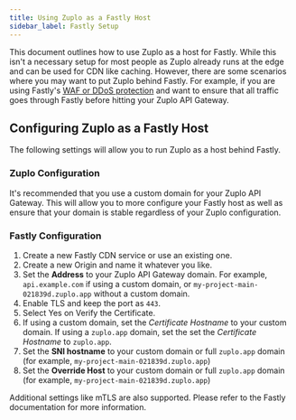 ```yaml
---
title: Using Zuplo as a Fastly Host
sidebar_label: Fastly Setup
---
```


This document outlines how to use Zuplo as a host for Fastly. While this isn't a
necessary setup for most people as Zuplo already runs at the edge and can be
used for CDN like caching. However, there are some scenarios where you may want
to put Zuplo behind Fastly. For example, if you are using Fastly's
[WAF or DDoS protection](./waf-ddos-fastly.mdx) and want to ensure that all
traffic goes through Fastly before hitting your Zuplo API Gateway.

## Configuring Zuplo as a Fastly Host

The following settings will allow you to run Zuplo as a host behind Fastly.

### Zuplo Configuration

It's recommended that you use a custom domain for your Zuplo API Gateway. This
will allow you to more configure your Fastly host as well as ensure that your
domain is stable regardless of your Zuplo configuration.

### Fastly Configuration

1. Create a new Fastly CDN service or use an existing one.
2. Create a new Origin and name it whatever you like.
3. Set the **Address** to your Zuplo API Gateway domain. For example,
   `api.example.com` if using a custom domain, or
   `my-project-main-021839d.zuplo.app` without a custom domain.
4. Enable TLS and keep the port as `443`.
5. Select Yes on Verify the Certificate.
6. If using a custom domain, set the _Certificate Hostname_ to your custom
   domain. If using a `zuplo.app` domain, set the set the _Certificate Hostname_
   to `zuplo.app`.
7. Set the **SNI hostname** to your custom domain or full `zuplo.app` domain
   (for example, `my-project-main-021839d.zuplo.app`)
8. Set the **Override Host** to your custom domain or full `zuplo.app` domain
   (for example, `my-project-main-021839d.zuplo.app`)

Additional settings like mTLS are also supported. Please refer to the Fastly
documentation for more information.
